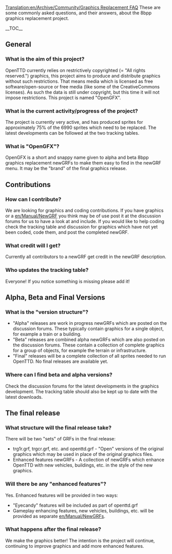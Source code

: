 [[Translation:en/Archive/Community/Graphics Replacement FAQ]]
{{en/Archive/Community/8bpp Graphics Replacement}}
These are some commonly asked questions, and their answers, about the 8bpp graphics replacement project.
{{en/Note|To request or discuss graphics replacement and advanced features please use the [http://www.tt-forums.net/viewtopic.php?f&#61;36&t&#61;35310 forum thread]. To discuss this page please use the [[Talk:{{PAGENAME}}|talk page]].}}

__TOC__

==General==
===What is the aim of this project?===
OpenTTD currently relies on restrictively copyrighted (= "All rights reserved.") graphics, this project aims to produce and distribute graphics without such restrictions. That means media which is licensed as free software/open-source or free media (like some of the CreativeCommons licenses). As such the data is still under copyright, but this time it will not impose restrictions. This project is named "OpenGFX".

===What is the current activity/progress of the project?===
The project is currently very active, and has produced sprites for approximately 75% of the 6990 sprites which need to be replaced. The latest developments can be followed at the two tracking tables.

===What is "OpenGFX"?===
OpenGFX is a short and snappy name given to alpha and beta 8bpp graphics replacement newGRFs to make them easy to find in the newGRF menu. It may be the "brand" of the final graphics release.

==Contributions==
===How can I contribute?===
We are looking for graphics and coding contributions. If you have graphics or a [[en/Manual/NewGRF]] you think may be of use post it at the discussion forums for us to have a look at and include. If you would like to help coding check the tracking table and discussion for graphics which have not yet been coded, code them, and post the completed newGRF.

===What credit will I get?===
Currently all contributors to a newGRF get credit in the newGRF description.

===Who updates the tracking table?===
Everyone! If you notice something is missing please add it!

==Alpha, Beta and Final Versions==
===What is the "version structure"?===
*"Alpha" releases are work in progress newGRFs which are posted on the discussion forums. These typically contain graphics for a single object, for example a train or a building.
*"Beta" releases are combined alpha newGRFs which are also posted on the discussion forums. These contain a collection of complete graphics for a group of objects, for example the terrain or infrastructure.
*"Final" releases will be a complete collection of all sprites needed to run OpenTTD. No final releases are available yet.

===Where can I find beta and alpha versions?===
Check the discussion forums for the latest developments in the graphics development. The tracking table should also be kept up to date with the latest downloads.

==The final release==
===What structure will the final release take?===
There will be two "sets" of GRFs in the final release:
*trg1r.grf, trgcr.grf, etc. and openttd.grf - "Open" versions of the original graphics which may be used in place of the original graphics files.
*Enhanced features newGRFs - A collection of newGRFs which enhance OpenTTD with new vehicles, buildings, etc. in the style of the new graphics.



===Will there be any "enhanced features"?===
Yes. Enhanced features will be provided in two ways:
*"Eyecandy" features will be included as part of openttd.grf
*Gameplay enhancing features, new vehicles, buildings, etc. will be provided as separate [[en/Manual/NewGRF]]s.

===What happens after the final release?===
We make the graphics better! The intention is the project will continue, continuing to improve graphics and add more enhanced features.